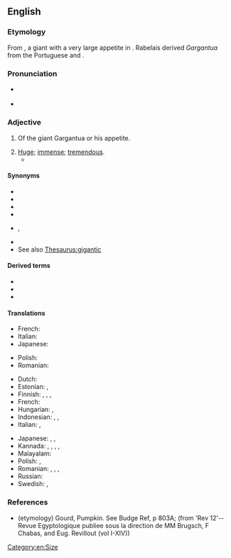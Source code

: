 ==English==

===Etymology===
From {{der|en|fr|Gargantua}}, a giant with a very large appetite in {{w|François Rabelais|Rabelais's}} ''{{w|Gargantua and Pantagruel|The Inestimable Life of Gargantua}}''. Rabelais derived ''Gargantua'' from the Portuguese and {{der|en|es|garganta||throat}}.

===Pronunciation===
* {{a|GA}} {{IPA|/ɡɑɹˈɡæn.tʃu.ən/|lang=en}}
* {{audio|Gargantuan-en-US-pronunciation.ogg|Audio (US)|lang=en}}

===Adjective===
{{en-adj}}

# {{lb|en|obsolete}} Of the giant Gargantua or his appetite.
# [[huge|Huge]]; [[immense]]; [[tremendous]].
#* {{quote-journal
|date=May 4, 2018
|author=Tom English
|title=Steven Gerrard: A 'seriously clever or recklessly stupid' Rangers appointment
|work=BBC Sport
|url=https://www.bbc.com/sport/football/44003424
|page=
|passage=Some distant observers of the Scottish football scene reckon that all - all! - Gerrard has to do is beat Celtic to become a legend. Even if that was true - and, demonstrably, it is not - then it would be a '''gargantuan''' task all on its own.}}

====Synonyms====
* {{l|en|colossal}}
* {{l|en|enormous}}
* {{l|en|giant}}
* {{l|en|huge}}
* {{l|en|humongous}}, {{l|en|humungous}}
* {{l|en|immense}}
* See also [[Thesaurus:gigantic]]

====Derived terms====
* {{l|en|gargantuanism}}
* {{l|en|gargantuanly}}
* {{l|en|gargantuanness}}

====Translations====
{{trans-top|of the giant Gargantua or his appetite}}
* French: {{t+|fr|gargantuesque}}
* Italian: {{t+|it|gargantuesco}}
* Japanese: {{t|ja|ガルガンチュワの|tr=Garuganchuwa no|sc=Jpan}}
{{trans-mid}}
* Polish: {{t+|pl|gargantuiczny}}
* Romanian: {{t|ro|gargantuesc}}
{{trans-bottom}}

{{trans-top|huge}}
* Dutch: {{t+|nl|immens}}
* Estonian: {{t|et|hiiglaslik}}, {{t|et|hiigelsuur}}
* Finnish: {{t+|fi|valtava}}, {{t+|fi|jättiläismäinen}}, {{t+|fi|jättimäinen}}, {{t+|fi|suunnaton}}
* French: {{t+|fr|gargantuesque}}
* Hungarian: {{t+|hu|rettentő nagy}}, {{t+|hu|óriási}}
* Indonesian: {{t+|id|besar}}, {{t+|id|raksasa}}, {{t|id|luar biasa}}
* Italian: {{t+|it|gigantesco}}, {{t+|it|gargantuesco}}
{{trans-mid}}
* Japanese: {{t|ja|巨大な|tr=きょだいな, kyodaina|sc=Jpan}}, {{t|ja|膨大な|tr=ぼうだいな, bōdaina|sc=Jpan}}, {{t|ja|夥しい|tr=おびただしい, obitadashī|sc=Jpan}}
* Kannada: {{t+|kn|ಬೃಹದಾಕಾರದ|sc=Knda}}, {{t+|kn|ದೈತ್ಯಾಕಾರದ|sc=Knda}}, {{t+|kn|ವಿಪರೀತ|sc=Knda}}, {{t+|kn|ದೊಡ್ಡ|sc=Knda}}, {{t+|kn|ರಾಕ್ಷಸಾಕಾರದ|sc=Knda}}
* Malayalam: {{t|ml|വളരെ വലിയ|sc=Mlym}}
* Polish: {{t+|pl|gigantyczny}}, {{t+|pl|gargantuiczny}}
* Romanian: {{t+|ro|imens}}, {{t+|ro|enorm}}, {{t+|ro|uriaș}}, {{t+|ro|colosal}}
* Russian: {{t+|ru|гига́нтский}}
* Swedish: {{t+|sv|gigantisk}}, {{t+|sv|enorm}}
{{trans-bottom}}

===References===
* (etymology) Gourd, Pumpkin. See Budge Ref, p 803A; (from 'Rev 12'--Revue Egyptologique publiee sous la direction de MM Brugsch, F Chabas, and Eug. Revillout (vol I-XIV))

{{catlangname|en|eponyms}}

[[Category:en:Size]]